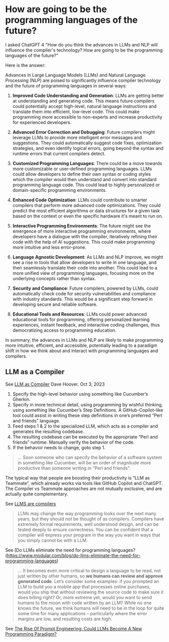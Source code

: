 # How are going to be the programming languages of the future?

I asked ChatGPT 4 "How do you think the advances in LLMs and NLP will influence the compiler's technology? How are going to be the programming languages of the future?"

Here is the answer:

Advances in Large Language Models (LLMs) and Natural Language Processing (NLP) are poised to significantly influence compiler technology and the future of programming languages in several ways:

1. **Improved Code Understanding and Generation**: LLMs are getting better at understanding and generating code. This means future compilers could potentially accept high-level, natural language instructions and translate them into efficient, low-level code. This could make programming more accessible to non-experts and increase productivity for experienced developers.

2. **Advanced Error Correction and Debugging**: Future compilers might leverage LLMs to provide more intelligent error messages and suggestions. They could automatically suggest code fixes, optimization strategies, and even identify logical errors, going beyond the syntax and runtime errors that current compilers detect.

3. **Customized Programming Languages**: There could be a move towards more customizable or user-defined programming languages. LLMs could allow developers to define their own syntax or coding styles which the compiler would then understand and convert into standard programming language code. This could lead to highly personalized or domain-specific programming environments.

4. **Enhanced Code Optimization**: LLMs could contribute to smarter compilers that perform more advanced code optimizations. They could predict the most efficient algorithms or data structures for a given task based on the context or even the specific hardware it's meant to run on.

5. **Interactive Programming Environments**: The future might see the emergence of more interactive programming environments, where developers have a dialogue with the compiler, iteratively refining their code with the help of AI suggestions. This could make programming more intuitive and less error-prone.

6. **Language Agnostic Development**: As LLMs and NLP improve, we might see a rise in tools that allow developers to write in one language, and then seamlessly translate their code into another. This could lead to a more unified view of programming languages, focusing more on the underlying concepts rather than syntax.

7. **Security and Compliance**: Future compilers, powered by LLMs, could automatically check code for security vulnerabilities and compliance with industry standards. This would be a significant step forward in developing secure and reliable software.

8. **Educational Tools and Resources**: LLMs could power advanced educational tools for programming, offering personalized learning experiences, instant feedback, and interactive coding challenges, thus democratizing access to programming education.

In summary, the advances in LLMs and NLP are likely to make programming more intuitive, efficient, and accessible, potentially leading to a paradigm shift in how we think about and interact with programming languages and compilers.

## LLM as a Compiler

See [LLM as Compiler](https://medium.com/redsquirrel-tech/llm-as-compiler-2a2f79d30f0b) Dave Hoover. Oct 3, 2023

1. Specify the high-level behavior using something like Cucumber’s Gherkin.
2. Specify in more technical detail, using programming by wishful thinking, using something like Cucumber’s Step Definitions. A GitHub-Copilot-like tool could assist in writing these step definitions in one’s preferred “Perl and friends” language.
3. Feed steps 1 & 2 to the specialized LLM, which acts as a compiler and generates the resulting codebase.
4. The resulting codebase can be executed by the appropriate “Perl and friends” runtime.
Manually verify the behavior of the code.
1. If the behavior needs to change, goto step 1.

  > ... Soon someone who can specify the behavior of a software system in something like Cucumber, will be an order of magnitude more productive than someone writing in "Perl and friends".

  The typical way that people are boosting their productivity is “LLM as Teammate”, which already works via tools like GitHub Copilot and ChatGPT. The Compiler vs Teammate approaches are not mutually exclusive, and are actually quite complementary.

See [LLMS are compilers](https://news.ycombinator.com/item?id=34964619)

> LLMs may change the way programming looks over the next many years, but they should not be thought of as compilers. Compilers have extremely formal requirements, well understood design, and can be tested deeply to ensure correctness. You can be confident that a compiler will express your program in the way you want in ways that you simply cannot be with a LLM.

See [Do LLMs eliminate the need for programming languages?(https://www.modular.com/blog/do-llms-eliminate-the-need-for-programming-languages)

> ... It becomes even more critical to design a language to be read, not just written by other humans, so **we humans can review and approve generated code**. 
>  Let’s consider some examples: 
> if you prompted an LLM to build you a mobile app that processes online purchases, would you ship that without reviewing the source code to make sure it does billing right? Or, more extreme yet, 
> would you want to send humans to the moon with code written by an LLM?
> While no one knows the future, we think humans will need to be in the loop for quite some time for many applications – particularly where the error margins are low, and resulting costs are high.

See [The Rise Of Prompt Engineering: Could LLMs Become A New Programming Paradigm?](https://stefanini.com/en/insights/articles/the-rise-of-prompt-engineering-could-llms-become-a-new-programming-paradigm)
